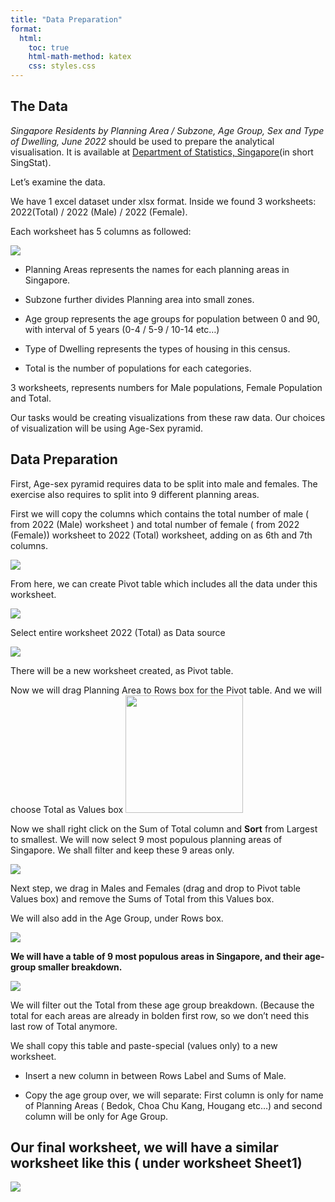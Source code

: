 ```yaml
---
title: "Data Preparation"
format:
  html:
    toc: true
    html-math-method: katex
    css: styles.css
---
```


## The Data

*Singapore Residents by Planning Area / Subzone, Age Group, Sex and Type of Dwelling, June 2022* should be used to prepare the analytical visualisation. It is available at [Department of Statistics, Singapore](https://www.singstat.gov.sg/)(in short SingStat).

Let's examine the data.

We have 1 excel dataset under xlsx format. Inside we found 3 worksheets: 2022(Total) / 2022 (Male) / 2022 (Female).

Each worksheet has 5 columns as followed:

![](images/1st.JPG){fig-align="center"}

-   Planning Areas represents the names for each planning areas in Singapore.

-   Subzone further divides Planning area into small zones.

-   Age group represents the age groups for population between 0 and 90, with interval of 5 years (0-4 / 5-9 / 10-14 etc...)

-   Type of Dwelling represents the types of housing in this census.

-   Total is the number of populations for each categories.

3 worksheets, represents numbers for Male populations, Female Population and Total.

Our tasks would be creating visualizations from these raw data. Our choices of visualization will be using Age-Sex pyramid.

## Data Preparation

First, Age-sex pyramid requires data to be split into male and females. The exercise also requires to split into 9 different planning areas.

First we will copy the columns which contains the total number of male ( from 2022 (Male) worksheet ) and total number of female ( from 2022 (Female)) worksheet to 2022 (Total) worksheet, adding on as 6th and 7th columns.

![](images/2nd.JPG){fig-align="center"}

From here, we can create Pivot table which includes all the data under this worksheet.

![](images/3rd.JPG){fig-align="center"}

Select entire worksheet 2022 (Total) as Data source

![](images/pivot%20table.jpg){fig-align="left"}

There will be a new worksheet created, as Pivot table.

Now we will drag Planning Area to Rows box for the Pivot table. And we will choose Total as Values box ![](images/pivot%20table%202.jpg){width="188"}

Now we shall right click on the Sum of Total column and **Sort** from Largest to smallest. We will now select 9 most populous planning areas of Singapore. We shall filter and keep these 9 areas only.

![](images/5th.JPG)

Next step, we drag in Males and Females (drag and drop to Pivot table Values box) and remove the Sums of Total from this Values box.

We will also add in the Age Group, under Rows box.

![](images/7th-01.JPG)

**We will have a table of 9 most populous areas in Singapore, and their age-group smaller breakdown.**

![](images/8th.JPG)

We will filter out the Total from these age group breakdown. (Because the total for each areas are already in bolden first row, so we don't need this last row of Total anymore.

We shall copy this table and paste-special (values only) to a new worksheet.

-   Insert a new column in between Rows Label and Sums of Male.

-   Copy the age group over, we will separate: First column is only for name of Planning Areas ( Bedok, Choa Chu Kang, Hougang etc...) and second column will be only for Age Group.

## Our final worksheet, we will have a similar worksheet like this ( under worksheet Sheet1)

![](images/9th.jpg)
